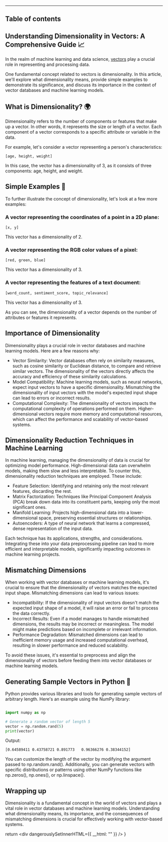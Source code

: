 --- 



## Table of contents 

## Understanding Dimensionality in Vectors: A Comprehensive Guide 📈

In the realm of machine learning and data science, [vectors](/blog/introduction-to-embeddings) play a crucial role in representing and processing data. 

One fundamental concept related to vectors is dimensionality. In this article, we'll explore what dimensionality means, provide simple examples to demonstrate its significance, and discuss its importance in the context of vector databases and machine learning models.
## What is Dimensionality? 🌍

Dimensionality refers to the number of components or features that make up a vector. In other words, it represents the size or length of a vector. Each component of a vector corresponds to a specific attribute or variable in the data.

For example, let's consider a vector representing a person's characteristics:

`[age, height, weight]`

In this case, the vector has a dimensionality of 3, as it consists of three components: age, height, and weight.

## Simple Examples 🎨

To further illustrate the concept of dimensionality, let's look at a few more examples:

### A vector representing the coordinates of a point in a 2D plane:

`[x, y]`

This vector has a dimensionality of 2.


### A vector representing the RGB color values of a pixel:

`[red, green, blue]`

This vector has a dimensionality of 3.


### A vector representing the features of a text document:

`[word_count, sentiment_score, topic_relevance]`

This vector has a dimensionality of 3.

As you can see, the dimensionality of a vector depends on the number of attributes or features it represents.

## Importance of Dimensionality 

Dimensionality plays a crucial role in vector databases and machine learning models. Here are a few reasons why:

* Vector Similarity: Vector databases often rely on similarity measures, such as cosine similarity or Euclidean distance, to compare and retrieve similar vectors. The dimensionality of the vectors directly affects the accuracy and efficiency of these similarity calculations.
* Model Compatibility: Machine learning models, such as neural networks, expect input vectors to have a specific dimensionality. Mismatching the dimensionality of input vectors with the model's expected input shape can lead to errors or incorrect results.
* Computational Complexity: The dimensionality of vectors impacts the computational complexity of operations performed on them. Higher-dimensional vectors require more memory and computational resources, which can affect the performance and scalability of vector-based systems.

## Dimensionality Reduction Techniques in Machine Learning

In machine learning, managing the dimensionality of data is crucial for optimizing model performance. High-dimensional data can overwhelm models, making them slow and less interpretable. To counter this, dimensionality reduction techniques are employed. These include:

* Feature Selection: Identifying and retaining only the most relevant features, discarding the rest.
* Matrix Factorization: Techniques like Principal Component Analysis (PCA) break down data into its constituent parts, keeping only the most significant ones.
* Manifold Learning: Projects high-dimensional data into a lower-dimensional space, preserving essential structures or relationships.
* Autoencoders: A type of neural network that learns a compressed, dense representation of the input data.

Each technique has its applications, strengths, and considerations. Integrating these into your data preprocessing pipeline can lead to more efficient and interpretable models, significantly impacting outcomes in machine learning projects.

## Mismatching Dimensions 

When working with vector databases or machine learning models, it's crucial to ensure that the dimensionality of vectors matches the expected input shape. Mismatching dimensions can lead to various issues:

* Incompatibility: If the dimensionality of input vectors doesn't match the expected input shape of a model, it will raise an error or fail to process the data correctly.
* Incorrect Results: Even if a model manages to handle mismatched dimensions, the results may be incorrect or meaningless. The model might make predictions based on incomplete or irrelevant information.
* Performance Degradation: Mismatched dimensions can lead to inefficient memory usage and increased computational overhead, resulting in slower performance and reduced scalability.

To avoid these issues, it's essential to preprocess and align the dimensionality of vectors before feeding them into vector databases or machine learning models.

## Generating Sample Vectors in Python 🐍

Python provides various libraries and tools for generating sample vectors of arbitrary length. Here's an example using the NumPy library:

```python

import numpy as np

# Generate a random vector of length 5
vector = np.random.rand(5)
print(vector)
```

Output:

`[0.64589411 0.43758721 0.891773   0.96366276 0.38344152]`

You can customize the length of the vector by modifying the argument passed to np.random.rand(). Additionally, you can generate vectors with specific distributions or patterns using other NumPy functions like np.zeros(), np.ones(), or np.linspace().

## Wrapping up 

Dimensionality is a fundamental concept in the world of vectors and plays a vital role in vector databases and machine learning models. Understanding what dimensionality means, its importance, and the consequences of mismatching dimensions is crucial for effectively working with vector-based systems.




  return <div dangerouslySetInnerHTML={{ __html: "" }} />
}
